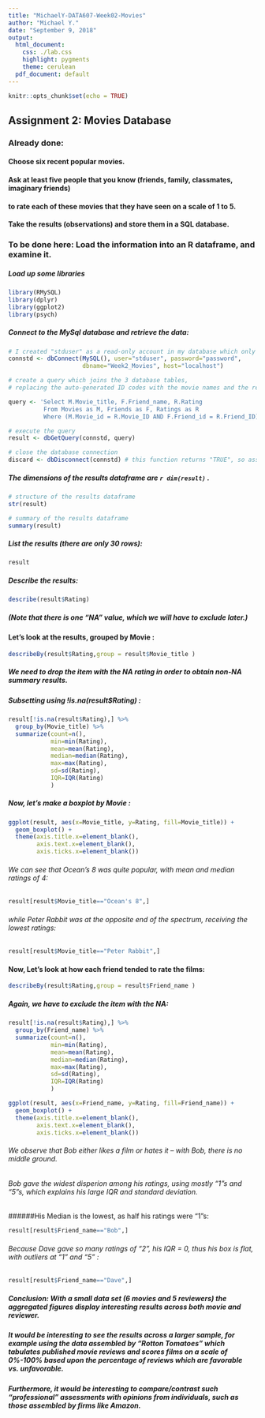 ```yaml
---
title: "MichaelY-DATA607-Week02-Movies"
author: "Michael Y."
date: "September 9, 2018"
output:
  html_document:
    css: ./lab.css
    highlight: pygments
    theme: cerulean
  pdf_document: default
---
```


```r
knitr::opts_chunk$set(echo = TRUE)
```
## Assignment 2: Movies Database

###  __Already done:__

####  Choose six recent popular movies. 
####  Ask at least five people that you know (friends, family, classmates, imaginary friends) 
####  to rate each of these movies that they have seen on a scale of 1 to 5. 
####  Take the results (observations) and store them in a SQL database. 

###  __To be done here:__    Load the information into an R dataframe, and examine it.


##### Load up some libraries
```r
library(RMySQL)
library(dplyr)
library(ggplot2)
library(psych)
```

##### Connect to the MySql database and retrieve the data:
```r

# I created "stduser" as a read-only account in my database which only has "select" privilege
connstd <- dbConnect(MySQL(), user="stduser", password="password", 
                     dbname="Week2_Movies", host="localhost")

# create a query which joins the 3 database tables, 
# replacing the auto-generated ID codes with the movie names and the reviewers' names

query <- 'Select M.Movie_title, F.Friend_name, R.Rating
          From Movies as M, Friends as F, Ratings as R
          Where (M.Movie_id = R.Movie_ID AND F.Friend_id = R.Friend_ID);'

# execute the query
result <- dbGetQuery(connstd, query)

# close the database connection
discard <- dbDisconnect(connstd) # this function returns "TRUE", so assignment suppresses printing
```

##### The dimensions of the results dataframe are `r dim(result)` .

```r

# structure of the results dataframe
str(result)
```

```r
# summary of the results dataframe
summary(result)

```

##### List the results (there are only 30 rows):
```r
result
```

##### Describe the results:
```r
describe(result$Rating)
```
##### (Note that there is one "NA" value, which we will have to exclude later.)


#### Let's look at the results, grouped by __Movie__  :
```r
describeBy(result$Rating,group = result$Movie_title )
```

##### We need to drop the item with the NA rating in order to obtain non-NA summary results.

##### Subsetting using __!is.na(result$Rating)__  :

```r
result[!is.na(result$Rating),] %>%
  group_by(Movie_title) %>%
  summarize(count=n(),
            min=min(Rating),
            mean=mean(Rating),
            median=median(Rating),
            max=max(Rating),
            sd=sd(Rating),
            IQR=IQR(Rating)
            )
```

##### Now, let's make a boxplot by __Movie__ :
```r
ggplot(result, aes(x=Movie_title, y=Rating, fill=Movie_title)) + 
  geom_boxplot() + 
  theme(axis.title.x=element_blank(),
        axis.text.x=element_blank(),
        axis.ticks.x=element_blank())
```

###### We can see that Ocean's 8 was quite popular, with mean and median ratings of 4:
```r
result[result$Movie_title=="Ocean's 8",]
```

###### while Peter Rabbit was at the opposite end of the spectrum, receiving the lowest ratings:
```r
result[result$Movie_title=="Peter Rabbit",]

```



#### Now, Let's look at how each __friend__ tended to rate the films:
```r
describeBy(result$Rating,group = result$Friend_name )
```

##### Again, we have to exclude the item with the NA:
```r
result[!is.na(result$Rating),] %>%
  group_by(Friend_name) %>%
  summarize(count=n(),
            min=min(Rating),
            mean=mean(Rating),
            median=median(Rating),
            max=max(Rating),
            sd=sd(Rating),
            IQR=IQR(Rating)
            )
```


```r
ggplot(result, aes(x=Friend_name, y=Rating, fill=Friend_name)) + 
  geom_boxplot() + 
  theme(axis.title.x=element_blank(),
        axis.text.x=element_blank(),
        axis.ticks.x=element_blank())
```

###### We observe that Bob either likes a film or hates it -- with Bob, there is no middle ground.  
###### Bob gave the widest disperion among his ratings, using mostly "1"s and "5"s, which explains his large IQR and standard deviation.  
######His Median is the lowest, as half his ratings were "1"s:
```r
result[result$Friend_name=="Bob",]
```


###### Because Dave gave so many ratings of "2", his IQR = 0, thus his box is flat, with outliers at "1" and "5" :

```r
result[result$Friend_name=="Dave",]
```


##### Conclusion:  With a small data set (6 movies and 5 reviewers) the aggregated figures display interesting results across both movie and reviewer.  
##### It would be interesting to see the results across a larger sample, for example using the data assembled by "Rotton Tomatoes" which tabulates published movie reviews and scores films on a scale of 0%-100% based upon the percentage of reviews which are favorable vs. unfavorable.  
##### Furthermore, it would be interesting to compare/contrast such "professional" assessments with opinions from individuals, such as those assembled by firms like Amazon.
